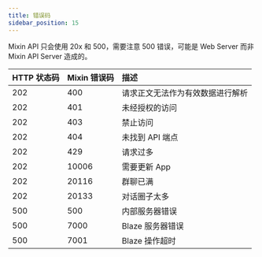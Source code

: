 ```yaml
---
title: 错误码
sidebar_position: 15
---
```


Mixin API 只会使用 20x 和 500，需要注意 500 错误，可能是 Web Server 而非 Mixin API Server 造成的。

| HTTP 状态码 | Mixin 错误码 | 描述                             |
| ----------- | ------------ | :------------------------------- |
| 202         | 400          | 请求正文无法作为有效数据进行解析 |
| 202         | 401          | 未经授权的访问                   |
| 202         | 403          | 禁止访问                         |
| 202         | 404          | 未找到 API 端点                  |
| 202         | 429          | 请求过多                         |
| 202         | 10006        | 需要更新 App                     |
| 202         | 20116        | 群聊已满                         |
| 202         | 20133        | 对话圈子太多                     |
| 500         | 500          | 内部服务器错误                   |
| 500         | 7000         | Blaze 服务器错误                 |
| 500         | 7001         | Blaze 操作超时                   |
